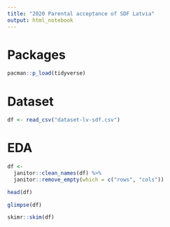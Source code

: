 ```yaml
---
title: "2020 Parental acceptance of SDF Latvia"
output: html_notebook
---
```


# Packages
```r
pacman::p_load(tidyverse)
```

# Dataset
```r
df <- read_csv("dataset-lv-sdf.csv")
```


# EDA

```r
df <- 
  janitor::clean_names(df) %>% 
  janitor::remove_empty(which = c("rows", "cols"))
```

```r
head(df)
```

```r
glimpse(df)
```

```r
skimr::skim(df)
```

